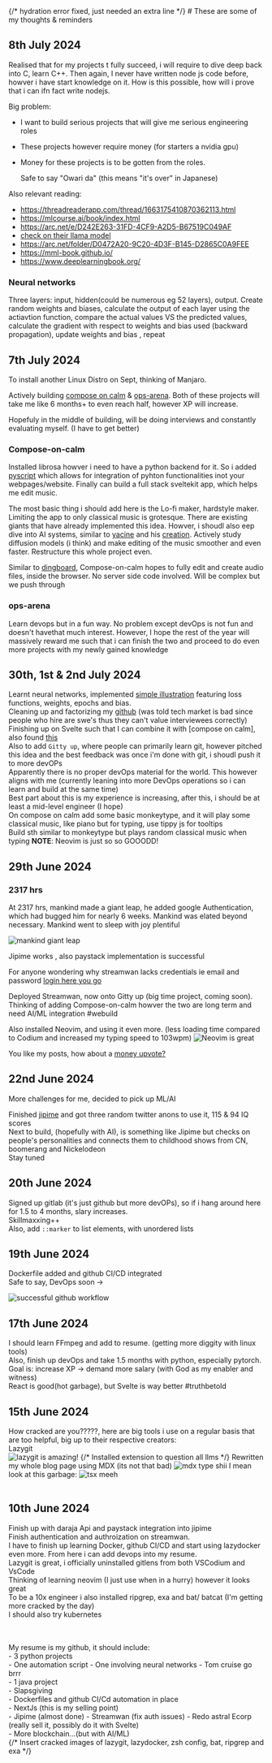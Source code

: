 
<Navbar />
{/* hydration error fixed, just needed an extra line */}
# These are some of my thoughts & reminders<br />

## 8th July 2024    

Realised that for my projects t fully succeed, i will require to dive deep back into C, learn C++. Then again, I never have written node js code before, howver i have start knowledge on it. How is this possible, how will i prove
that i can ifn fact write nodejs. 

Big problem:
- I want to build serious projects that will give me serious engineering roles
- These projects however require money (for starters a nvidia gpu)
- Money for these projects is to be gotten from the roles.

    Safe to say "Owari da" (this means "it's over" in Japanese)

Also relevant reading:
- https://threadreaderapp.com/thread/1663175410870362113.html
- https://mlcourse.ai/book/index.html
- https://arc.net/e/D242E263-31FD-4CF9-A2D5-B67519C049AF
- [check on their llama model](https://qresearch.ai/)
- https://arc.net/folder/D0472A20-9C20-4D3F-B145-D2865C0A9FEE
- https://mml-book.github.io/
- https://www.deeplearningbook.org/


### Neural networks

Three layers: input, hidden(could be numerous eg 52 layers), output. Create random weights and biases, calculate the output of each layer using the actiavtion function, compare the actual values VS the predicted values, calculate the gradient with respect to weights and bias used (backward propagation), update weights and bias , repeat


## 7th July 2024

To install another Linux Distro on Sept, thinking of Manjaro.

Actively building [compose on calm](https://cocalm.netlify.app) & [ops-arena](https://ops-arena.netlify.app). Both of these projects will take me like 6 months+ to even reach half, however XP will increase.

Hopefuly in the middle of building, will be doing interviews and constantly evaluating myself. (I have to get better)

### Compose-on-calm

Installed librosa howver i need to have a python backend for it. So i added [pyscript](https://github.com/pyscript/pyscript) which allows for integration of pyhton functionalities inot your webpages/website. Finally can build a full stack sveltekit app, which helps me edit music. 

The most basic thing i should add here is the Lo-fi maker, hardstyle maker. Limiting the app to only classical music is grotesque. There are existing giants that have already implemented this idea. Howver, i shoudl also eep dive into AI systems, similar to [yacine](https://yacine.ca) and his [creation](https://dingboard.com). Actively study diffusion models (i think) and make editing of the music smoother and even faster. Restructure this whole project even. 

Similar to [dingboard](https://dingboard.com), Compose-on-calm hopes to fully edit and create audio files, inside the browser. No server side code involved. Will be complex but we push through

### ops-arena

Learn devops but in a fun way. No problem except devOps is not fun and doesn't havethat much interest. However, I hope the rest of the year will massively reward me such that i can finish the two and proceed to do even more projects with my newly gained knowledge


## 30th, 1st & 2nd July 2024

Learnt neural networks, implemented [simple illustration](https://qtnx.ai/posts/how_neuron_learns/) featuring loss functions, weights, epochs and bias. <br />
Cleaning up and factorizing my [github](https://github.com/jaarabytes) (was told tech market is bad since people who hire are swe's thus they can't value interviewees correctly)<br />
Finishing up on Svelte such that I can combine it with [compose on calm], also found [this](https://x.com/nearcyan/status/1805808395963994453)<br />
Also to add `Gitty up`, where people can primarily learn git, however pitched this idea and the best feedback was once i'm done with git, i shoudl push it to more devOPs<br />
Apparently there is no proper devOps material for the world. This however aligns with me (currently leaning into more DevOps operations so i can learn and build at the same time)<br />
Best part about this is my experience is increasing, after this, i should be at least a mid-level engineer (I hope)<br />
On compose on calm add some basic monkeytype, and it will play some classical music, like piano but for typing, use tippy js for tooltips<br />
Build sth similar to monkeytype but plays random classical music when typing
**NOTE**: Neovim is just so so GOOODD!


## 29th June 2024

### 2317 hrs


At 2317 hrs, mankind made a giant leap, he added google Authentication, which had bugged him for nearly 6 weeks. Mankind was elated beyond necessary. Mankind went to sleep with joy plentiful

![mankind giant leap](/thoughts/Screenshot_2024-06-29_23_16_17.png)

Jipime works , also paystack implementation is successful

For anyone wondering why streamwan lacks credentials ie email and password [login here you go](https://yacinemtb.substack.com/p/close-the-sale-dude-holy-shit)

Deployed Streamwan, now onto Gitty up (big time project, coming soon). Thinking of adding Compose-on-calm howver the two are long term and need AI/ML integration #webuild

Also installed Neovim, and using it even more. (less loading time compared to Codium and increased my typing speed to 103wpm)
![Neovim is great](/thoughts/Screenshot_2024-06-29_22_17_25.png)

You like my posts, how about a [money upvote?](/donate)

## 22nd June 2024
More challenges for me, decided to pick up ML/AI


Finished [jipime](https://jipime.vercel.app) and got three random twitter anons to use it, 115 & 94 IQ scores<br />
Next to build, (hopefully with AI), is something like Jipime but checks on people's personalities and connects them to childhood shows from CN, boomerang and Nickelodeon<br />
Stay tuned <br />


## 20th June 2024
Signed up gitlab (it's just github but more devOPs), so if i hang around here for 1.5 to 4 months, slary increases.<br />
Skillmaxxing++<br />
Also, add `::marker` to list elements, with unordered lists
## 19th June 2024
Dockerfile added and github CI/CD integrated<br/>
Safe to say, DevOps soon -><br />

![successful github workflow](/thoughts/Screenshot_2024-06-19_21_09_05.png)
## 17th June 2024
I should learn FFmpeg and add to resume. (getting more diggity with linux tools)<br />
Also, finish up devOps and take 1.5 months with python, especially pytorch.<br />
Goal is: increase XP -> demand more salary (with God as my enabler and witness)<br/>
React is good(hot garbage), but Svelte is way better #truthbetold<br />
## 15th June 2024
How cracked are you?????, here are big tools i use on a regular basis that are too helpful, big up to their respective creators:<br />
Lazygit<br/>
![lazygit is amazing!](/thoughts/Screenshot_2024-06-16_21_54_29.png)
{/* Installed extension to question all llms */}
Rewritten my whole blog page using MDX (its not that bad)
![mdx type shii](/thoughts/Screenshot_2024-06-17_09_23_06.png)
I mean look at this garbage:
![tsx meeh](/thoughts/Screenshot_2024-06-17_09_25_29.png)
<br /><br />

## 10th June 2024<br />
Finish up with daraja Api and paystack integration into jipime<br />
Finish authentication and authroization on streamwan.<br />
I have to finish up learning Docker, github CI/CD and start using lazydocker even more. From here i can add devops into my resume.<br />
Lazygit is great, i officially uninstalled gitlens from both VSCodium and VsCode<br />
Thinking of learning neovim (I just use when in a hurry) however it looks great<br />
To be a 10x engineer i also installed ripgrep, exa and bat/ batcat (I'm getting more cracked by the day)<br />
I should also try kubernetes<br /><br /><br />

My resume is my github, it should include:<br />
    - 3 python projects<br />
        - One automation script
        - One involving neural networks
        - Tom cruise go brrr<br/>
    - 1 java project<br />
        - Slapsgiving <br />
    - Dockerfiles and github CI/Cd automation in place<br />
    - NextJs (this is my selling point)<br />
        - Jipime (almost done)
        - Streamwan (fix auth issues)
        - Redo astral Ecorp (really sell it, possibly do it with Svelte)<br />
    - More blockchain...(but with AI/ML)<br />
{/* Insert cracked images of lazygit, lazydocker, zsh config, bat, ripgrep and exa */}
